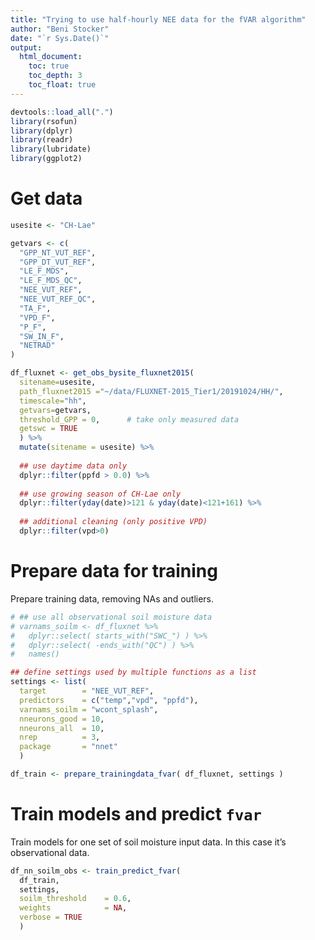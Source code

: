 ```yaml
---
title: "Trying to use half-hourly NEE data for the fVAR algorithm"
author: "Beni Stocker"
date: "`r Sys.Date()`"
output:
  html_document:
    toc: true
    toc_depth: 3
    toc_float: true
---
```


```r
devtools::load_all(".")
library(rsofun)
library(dplyr)
library(readr)
library(lubridate)
library(ggplot2)
```


# Get data

```r
usesite <- "CH-Lae"

getvars <- c( 
  "GPP_NT_VUT_REF", 
  "GPP_DT_VUT_REF",                
  "LE_F_MDS", 
  "LE_F_MDS_QC", 
  "NEE_VUT_REF", 
  "NEE_VUT_REF_QC", 
  "TA_F",
  "VPD_F",
  "P_F",
  "SW_IN_F",
  "NETRAD"
)

df_fluxnet <- get_obs_bysite_fluxnet2015( 
  sitename=usesite, 
  path_fluxnet2015 ="~/data/FLUXNET-2015_Tier1/20191024/HH/", 
  timescale="hh", 
  getvars=getvars,
  threshold_GPP = 0,      # take only measured data
  getswc = TRUE
  ) %>% 
  mutate(sitename = usesite) %>% 
  
  ## use daytime data only
  dplyr::filter(ppfd > 0.0) %>% 
  
  ## use growing season of CH-Lae only
  dplyr::filter(yday(date)>121 & yday(date)<121+161) %>% 
  
  ## additional cleaning (only positive VPD)
  dplyr::filter(vpd>0)
```

# Prepare data for training

Prepare training data, removing NAs and outliers.
```r
# ## use all observational soil moisture data
# varnams_soilm <- df_fluxnet %>% 
#   dplyr::select( starts_with("SWC_") ) %>% 
#   dplyr::select( -ends_with("QC") ) %>% 
#   names()

## define settings used by multiple functions as a list
settings <- list( 
  target        = "NEE_VUT_REF", 
  predictors    = c("temp","vpd", "ppfd"), 
  varnams_soilm = "wcont_splash",
  nneurons_good = 10,
  nneurons_all  = 10,
  nrep          = 3,
  package       = "nnet"
  )

df_train <- prepare_trainingdata_fvar( df_fluxnet, settings )
```

# Train models and predict `fvar`

Train models for one set of soil moisture input data. In this case it's observational data.
```r
df_nn_soilm_obs <- train_predict_fvar( 
  df_train,
  settings,
  soilm_threshold    = 0.6,
  weights            = NA, 
  verbose = TRUE
  )
```

